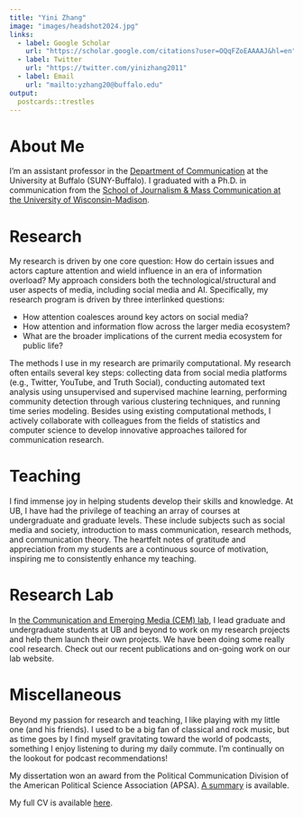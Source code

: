 ```yaml
---
title: "Yini Zhang"
image: "images/headshot2024.jpg"
links:
  - label: Google Scholar
    url: "https://scholar.google.com/citations?user=OQqFZoEAAAAJ&hl=en"
  - label: Twitter
    url: "https://twitter.com/yinizhang2011"
  - label: Email
    url: "mailto:yzhang20@buffalo.edu"
output:
  postcards::trestles
---
```


# About Me

I'm an assistant professor in the [Department of Communication](http://www.buffalo.edu/cas/communication.html) at the University at Buffalo (SUNY-Buffalo). I graduated with a Ph.D. in communication from the [School of Journalism & Mass Communication at the University of Wisconsin-Madison](https://journalism.wisc.edu). 

# Research 

My research is driven by one core question: How do certain issues and actors capture attention and wield influence in an era of information overload? My approach considers both the technological/structural and user aspects of media, including social media and AI. Specifically, my research program is driven by three interlinked questions:

+ How attention coalesces around key actors on social media? 
+ How attention and information flow across the larger media ecosystem? 
+ What are the broader implications of the current media ecosystem for public life? 

<!-- I have authored academic articles on a variety of topics, such as how social media actors assemble their followers, how social media amplify obscure actors and peripheral groups, and how social media public opinion can be imagined and measured. My research has explored political issues ranging from mass shootings and gun control, immigration, the #MeToo movement, Donald Trump's social media use, QAnon, to the Russian IRA disinformation campaign. -->

The methods I use in my research are primarily computational. My research often entails several key steps: collecting data from social media platforms (e.g., Twitter, YouTube, and Truth Social), conducting automated text analysis using unsupervised and supervised machine learning, performing community detection through various clustering techniques, and running time series modeling. Besides using existing computational methods, I actively collaborate with colleagues from the fields of statistics and computer science to develop innovative approaches tailored for communication research.

# Teaching

I find immense joy in helping students develop their skills and knowledge. At UB, I have had the privilege of teaching an array of courses at undergraduate and graduate levels. These include subjects such as social media and society, introduction to mass communication, research methods, and communication theory. The heartfelt notes of gratitude and appreciation from my students are a continuous source of motivation, inspiring me to consistently enhance my teaching.

# Research Lab

In [the Communication and Emerging Media (CEM) lab](https://cemlab.github.io/), I lead graduate and undergraduate students at UB and beyond to work on my research projects and help them launch their own projects. We have been doing some really cool research. Check out our recent publications and on-going work on our lab website.

# Miscellaneous 

Beyond my passion for research and teaching, I like playing with my little one (and his friends). I used to be a big fan of classical and rock music, but as time goes by I find myself gravitating toward the world of podcasts, something I enjoy listening to during my daily commute. I'm continually on the lookout for podcast recommendations!

My dissertation won an award from the Political Communication Division of the American Political Science Association (APSA). [A summary](files/A Network Approach Summary.pdf) is available.

My full CV is available [here](files/Yini_ZHANG_Sep_2025.pdf).

